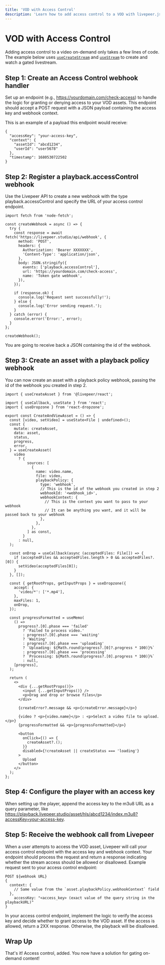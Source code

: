 ```yaml
---
title: 'VOD with Access Control'
description: 'Learn how to add access control to a VOD with livepeer.js'
---
```



# VOD with Access Control

Adding access control to a video on-demand only takes a few lines of code. The example below uses [`useCreateStream`](/reference/livepeer-js/hooks/useCreateStream)
and [`useStream`](/reference/livepeer-js/hooks/useStream) to create and watch a gated livestream.

<AccessControl />

## Step 1: Create an Access Control webhook handler

Set up an endpoint (e.g., https://yourdomain.com/check-access) to handle the logic for granting or denying access to your VOD assets. This endpoint should accept a POST request with a JSON payload containing the access key and webhook context.

This is an example of a payload this endpoint would receive:

```tsx
{
  "accessKey": "your-access-key",
  "context": {
    "assetId": "abcd1234",
    "userId": "user5678"
  },
  "timestamp": 1680530722502
}
```

## Step 2: Register a playback.accessControl webhook

Use the Livepeer API to create a new webhook with the type playback.accessControl and specify the URL of your access control endpoint.

```tsx
import fetch from 'node-fetch';

const createWebhook = async () => {
  try {
    const response = await fetch('https://livepeer.studio/api/webhook', {
      method: 'POST',
      headers: {
        Authorization: 'Bearer XXXXXXX',
        'Content-Type': 'application/json',
      },
      body: JSON.stringify({
        events: ['playback.accessControl'],
        url: 'https://yourdomain.com/check-access',
        name: 'Token gate webhook',
      }),
    });

    if (response.ok) {
      console.log('Request sent successfully!');
    } else {
      console.log('Error sending request.');
    }
  } catch (error) {
    console.error('Error:', error);
  }
};

createWebhook();
```

You are going to receive back a JSON containing the id of the webhook.

## Step 3: Create an asset with a playback policy webhook

You can now create an asset with a playback policy webhook, passing the id of the webhook you created in step 2.

```tsx
import { useCreateAsset } from '@livepeer/react';

import { useCallback, useState } from 'react';
import { useDropzone } from 'react-dropzone';

export const CreateAndViewAsset = () => {
  const [video, setVideo] = useState<File | undefined>();
  const {
    mutate: createAsset,
    data: asset,
    status,
    progress,
    error,
  } = useCreateAsset(
    video
      ? {
          sources: [
            {
              name: video.name,
              file: video,
              playbackPolicy: {
                type: 'webhook',
                // This is the id of the webhook you created in step 2
                webhookId: '<webhook_id>',
                webhookContext: {
                  // This is the context you want to pass to your webhook
                  // It can be anything you want, and it will be passed back to your webhook
                },
              },
            },
          ] as const,
        }
      : null,
  );

  const onDrop = useCallback(async (acceptedFiles: File[]) => {
    if (acceptedFiles && acceptedFiles.length > 0 && acceptedFiles?.[0]) {
      setVideo(acceptedFiles[0]);
    }
  }, []);

  const { getRootProps, getInputProps } = useDropzone({
    accept: {
      'video/*': ['*.mp4'],
    },
    maxFiles: 1,
    onDrop,
  });

  const progressFormatted = useMemo(
    () =>
      progress?.[0].phase === 'failed'
        ? 'Failed to process video.'
        : progress?.[0].phase === 'waiting'
        ? 'Waiting'
        : progress?.[0].phase === 'uploading'
        ? `Uploading: ${Math.round(progress?.[0]?.progress * 100)}%`
        : progress?.[0].phase === 'processing'
        ? `Processing: ${Math.round(progress?.[0].progress * 100)}%`
        : null,
    [progress],
  );

  return (
    <>
      <div {...getRootProps()}>
        <input {...getInputProps()} />
        <p>Drag and drop or browse files</p>
      </div>

      {createError?.message && <p>{createError.message}</p>}

      {video ? <p>{video.name}</p> : <p>Select a video file to upload.</p>}
      {progressFormatted && <p>{progressFormatted}</p>}

      <button
        onClick={() => {
          createAsset?.();
        }}
        disabled={!createAsset || createStatus === 'loading'}
      >
        Upload
      </button>
    </>
  );
};
```

## Step 4: Configure the player with an access key

When setting up the player, append the access key to the m3u8 URL as a query parameter, like https://playback.livepeer.studio/asset/hls/abcd1234/index.m3u8?accessKey=your-access-key.

## Step 5: Receive the webhook call from Livepeer

When a user attempts to access the VOD asset, Livepeer will call your access control endpoint with the access key and webhook context. Your endpoint should process the request and return a response indicating whether the stream access should be allowed or disallowed.
Example request sent to your access control endpoint:

```
POST ${webhook URL}
{
  context: {
    // Same value from the `asset.playbackPolicy.webhookContext` field
  },
	accessKey: "<access_key> (exact value of the query string in the playbackURL)"
}
```

In your access control endpoint, implement the logic to verify the access key and decide whether to grant access to the VOD asset. If the access is allowed, return a 2XX response. Otherwise, the playback will be disallowed.

## Wrap Up

That's it! Access control, added. You now have a solution for gating on-demand content!
